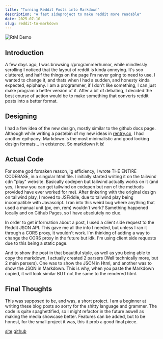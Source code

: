 ```yaml
---
title: "Turning Reddit Posts into Markdown"
description: "A fast sideproject to make reddit more readable"
date: 2025-07-10
slug: reddit-to-markdown
---
```

![RtM Demo](https://aunchers.github.io/site/rtmdemo.png)
## Introduction
A few days ago, I was browsing r/programmerhumor, while mindlessly scrolling I noticed that the layout of reddit is kinda annoying.
It's soo cluttered, and half the things on the page I'm never going to need to use. I wanted to change it, and thats when I had a sudden, and honesty kinda expected, epiphany. I am a programmer, if I don't like something, I can just make program a better version of it. After a bit of debating, I decided the best course of action would be to make something that converts reddit posts into a better format. 

## Designing
I had a few idea of the new design, mostly similar to the github docs page. 
Although while writing a pastebin of my new ideas in [rentry.co](https://rentry.co), I had another epihpany. Markdown is the most minimalistic and good looking design formats... in existence. So markdown it is! 

## Actual Code
For some god forsaken reason, Ig efficiency, I wrote THE ENTIRE CODEBASE, in a singular html file. I initially started writing it on
the tailwind cdn "play" website. Basically codepen but tailwind actually works on it (and yes, i know you can get tailwind on codepen but non of the methods provided have ever worked for me). After tinkering with the original design on tailwind play, I moved to JSFiddle, due to tailwind play being incompatible with Javascript. 
I ran into this weird bug where anything that used a manual unit (px, em, rem) wouldn't work? Samething happened locally and on Github Pages, so I have absolutely no clue.

In order to get information about a post, I used a client side request to the Reddit JSON API. This gave me all the info I needed, but unless I ran it through a CORS proxy, it wouldn't work. I'm thinking of adding a way to change the CORS proxy in the future but idk. I'm using client side requests due to this being a static page. 

And to show the post in that beautiful style, as well as you being able to copy the markdown, I actually created 2 parsers (Well technically more, but 2 main parsers). One was to show the JSON in Html, and another was to show the JSON in Markdown. This is why, when you paste the Markdown copied, it will look similar BUT not the same to the rendered html. 

## Final Thoughts
This was supposed to be, and was, a short project. I am a beginner at writing these blog posts so sorry for the shitty language and grammer. The code is quite spaghettified, so I might refactor in the future aswell as making the media showcase better. 
Features can be added, but to be honest, for the small project it was, this it prob a good final piece. 

[site](https://aunchers.github.io/RedditToMarkdown) [github](https://github.com/aunchers/RedditToMarkdown/)


